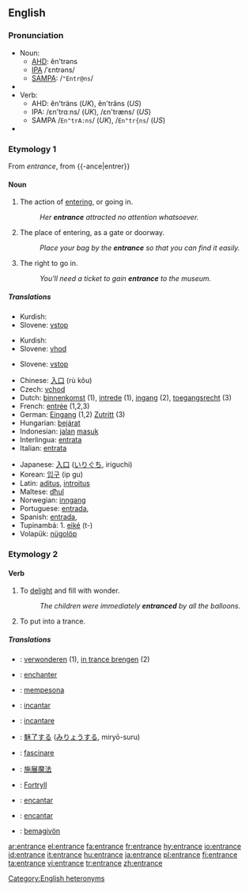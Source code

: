{{wikipedia|dab=entrance}}
==English==

===Pronunciation===
*Noun:
**[[AHD]]: ĕn'trəns
**[[IPA]] /ˈɛntrəns/
**[[SAMPA]]: /<tt>"Entr@ns</tt>/
*{{audio|en-us-entrance-noun.ogg|Audio (US)}}
*Verb:
**AHD: ĕn'träns (''UK''), ĕn'trăns (''US'')
**IPA: /εn'trɑːns/ (''UK''), /εn'træns/ (''US'')
**SAMPA /<tt>En"trA:ns</tt>/ (''UK''), /<tt>En"tr{ns</tt>/ (''US'')
*{{audio|en-us-entrance-verb.ogg|Audio (US)}}

===Etymology 1===
From {{MF.}} ''entrance'', from {{-ance|entrer}}

====Noun====
{{en-noun|-|s}}

# {{countable}} The action of [[entering]], or going in.
#:''Her '''entrance''' attracted no attention whatsoever.''
# {{countable}} The place of entering, as a gate or doorway.
#:''Place your bag by the '''entrance''' so that you can find it easily.''
# {{uncountable}} The right to go in.
#:''You'll need a ticket to gain '''entrance''' to the museum.''

=====Translations=====
{{trans-top|The action of entering, or going in}}
{{trans-mid}}
*Kurdish: {{KUchar|[[چونه‌ژوره‌وه‌]]}}
*Slovene: [[vstop]] {{m}}
{{trans-bottom}}

{{trans-top|The place of entering, as a gate or doorway}}
{{trans-mid}}
*Kurdish: {{KUchar|[[قاپی]]}}
*Slovene: [[vhod]] {{m}}
{{trans-bottom}}

{{trans-top|The right to go in}}
{{trans-mid}}
*Slovene: [[vstop]] {{m}}
{{trans-bottom}}

{{checktrans}}
{{trans-top|Translations to be categorized}}
*Chinese: [[入口]] (rù kǒu)
*Czech: [[vchod]]
*Dutch: [[binnenkomst]] {{f}} (1), [[intrede]] {{f}} (1), [[ingang]] {{m}} (2), [[toegangsrecht]] {{n}} (3)
*French: [[entrée]] {{f}} (1,2,3)
*German: [[Eingang]] {{m}} (1,2) [[Zutritt]] {{m}} (3)
*Hungarian: [[bejárat]]
*Indonesian: [[jalan]] [[masuk]]
*Interlingua: [[entrata]]
*Italian: [[entrata]]
{{trans-mid}}
*Japanese: [[入口]] ([[いりぐち]], iriguchi)
*Korean: [[입구]] (ip gu)
*Latin: [[aditus]], [[introitus]]
*Maltese: [[dħul]]
*Norwegian: [[inngang]]
*Portuguese: [[entrada]], {{f}}
*Spanish: [[entrada]], {{f}}
*Tupinambá: 1. [[eiké]] (t-)
*Volapük: [[nügolöp]]
{{trans-bottom}}

===Etymology 2===
{{en-|trance}}

====Verb====
{{en-verb|entranc|ing}}

# {{transitive}} To [[delight]] and fill with wonder.
#:''The children were immediately '''entranced''' by all the balloons.''
# {{transitive}} To put into a trance.

=====Translations=====
{{checktrans}}
*{{ttbc|Dutch}}: [[verwonderen]] (1), [[in trance brengen]] (2)
*{{ttbc|French}}: [[enchanter]]
*{{ttbc|Indonesian}}: [[pesona|mempesona]]
*{{ttbc|Interlingua}}: [[incantar]]
*{{ttbc|Italian}}: [[incantare]]
*{{ttbc|Japanese}}: [[魅了|魅了する]] ([[みりょう|みりょうする]], miryō-suru)
*{{ttbc|Latin}}: [[fascinare]]
*{{ttbc|Mandarin Chinese}}: [[施展魔法]]
*{{ttbc|Norwegian}}: [[Fortryll]]
*{{ttbc|Portuguese}}: [[encantar]]
*{{ttbc|Spanish}}: [[encantar]]
*{{ttbc|Volapük}}: [[bemagivön]]

[[Category:English heteronyms]]

[[ar:entrance]]
[[el:entrance]]
[[fa:entrance]]
[[fr:entrance]]
[[hy:entrance]]
[[io:entrance]]
[[id:entrance]]
[[it:entrance]]
[[hu:entrance]]
[[ja:entrance]]
[[pl:entrance]]
[[fi:entrance]]
[[ta:entrance]]
[[vi:entrance]]
[[tr:entrance]]
[[zh:entrance]]
